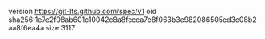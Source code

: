 version https://git-lfs.github.com/spec/v1
oid sha256:1e7c2f08ab601c10042c8a8fecca7e8f063b3c982086505ed3c08b2aa8f6ea4a
size 3117
